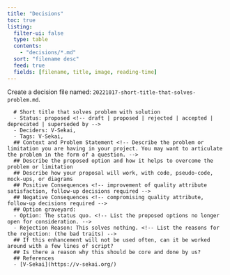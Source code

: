 ```yaml
---
title: "Decisions"
toc: true
listing:
  filter-ui: false
  type: table
  contents:
    - "decisions/*.md"
  sort: "filename desc"
  feed: true
  fields: [filename, title, image, reading-time]
---
```

Create a decision file named: `20221017-short-title-that-solves-problem.md`.

      # Short title that solves problem with solution
      - Status: proposed <!-- draft | proposed | rejected | accepted | deprecated | superseded by -->
      - Deciders: V-Sekai,
      - Tags: V-Sekai,
      ## Context and Problem Statement <!-- Describe the problem or limitation you are having in your project. You may want to articulate the problem in the form of a question. -->
      ## Describe the proposed option and how it helps to overcome the problem or limitation
      ## Describe how your proposal will work, with code, pseudo-code, mock-ups, or diagrams
      ## Positive Consequences <!-- improvement of quality attribute satisfaction, follow-up decisions required -->
      ## Negative Consequences <!-- compromising quality attribute, follow-up decisions required -->
      ## Option graveyard:
      - Option: The status quo. <!-- List the proposed options no longer open for consideration. -->
      - Rejection Reason: This solves nothing. <!-- List the reasons for the rejection: (the bad traits) -->
      ## If this enhancement will not be used often, can it be worked around with a few lines of script?
      ## Is there a reason why this should be core and done by us?
      ## References
      - [V-Sekai](https://v-sekai.org/)